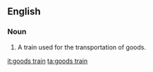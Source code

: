 ==English==

===Noun===
{{en-noun|sg=[[goods]] [[train]]}}

# A train used for the transportation of goods.

[[it:goods train]]
[[ta:goods train]]